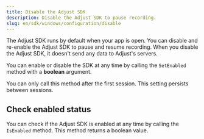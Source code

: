```yaml
---
title: Disable the Adjust SDK
description: Disable the Adjust SDK to pause recording.
slug: en/sdk/windows/configuration/disable
---
```


The Adjust SDK runs by default when your app is open. You can disable and re-enable the Adjust SDK to pause and resume recording. When you disable the Adjust SDK, it doesn't send any data to Adjust's servers.


You can enable or disable the SDK at any time by calling the `SetEnabled` method with a **boolean** argument.

<Callout type="important">

You can only call this method after the first session. This setting persists between sessions.

</Callout>


<SetEnabled />

## Check enabled status


You can check if the Adjust SDK is enabled at any time by calling the `IsEnabled` method. This method returns a boolean value.


<IsEnabled />
